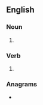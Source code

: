 {{also|helicòpters}}
==English==

===Noun===
{{head|en|noun plural form}}

# {{plural of|helicopter|lang=en}}

===Verb===
{{head|en|verb form}}

# {{en-third-person singular of|helicopter}}

===Anagrams===
* {{anagrams|en|Electorship|electorship}}